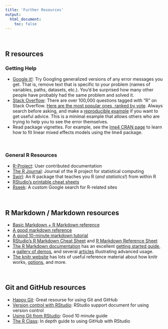 ```yaml
---
title: 'Further Resources'
output: 
  html_document:
    toc: false
---
```

\  

## R resources

### Getting Help

- [Google it!](http://lmgtfy.com/?q=R+Error+in+library+there+is+no+package+called): Try Googling generalized versions of any error messages you get. That is, remove text that is specific to your problem (names of variables, paths, datasets, etc.). You'd be surprised how many other people have probably had the same problem and solved it.
- [Stack Overflow](http://stackoverflow.com/questions/tagged/r): There are over 100,000 questions tagged with "R" on Stack Overflow. [Here are the most popular ones, ranked by vote](https://stackoverflow.com/questions/tagged/r?sort=votes). Always search before asking, and make a [reproducible example](http://stackoverflow.com/questions/5963269/how-to-make-a-great-r-reproducible-example/5963610#5963610) if you want to get useful advice. This is a minimal example that allows others who are trying to help you to see the error themselves.
- Read package vignettes. For example, see the [lme4 CRAN page](https://cran.r-project.org/web/packages/lme4/vignettes/lmer.pdf) to learn how to fit linear mixed effects models using the lme4 package. 

\  

### General R Resources

- [R-Project](https://cran.r-project.org/other-docs.html): User contributed documentation
- [The R Journal](https://journal.r-project.org/): Journal of the R project for statistical computing
- [Swirl](http://swirlstats.com/): An R package that teaches you R (_and statistics!_) from within R
- [RStudio's printable cheat sheets](https://www.rstudio.com/resources/cheatsheets/)
- [Rseek](http://rseek.org/): A custom Google search for R-related sites

\  

## R Markdown / Markdown resources

- [Basic Markdown + R Markdown reference](http://bioconnector.github.io/markdown)
- [A good markdown reference](http://commonmark.org/help/)
- [A good 10-minute markdown tutorial](http://commonmark.org/help/tutorial/)
- [RStudio's R Markdown Cheat Sheet](https://github.com/rstudio/cheatsheets/raw/master/rmarkdown-2.0.pdf) and [R Markdown Reference Sheet](https://www.rstudio.com/wp-content/uploads/2015/03/rmarkdown-reference.pdf)
- [The R Markdown documentation](<http://rmarkdown.rstudio.com/>) has an excellent [getting started guide](http://rmarkdown.rstudio.com/lesson-1.html), a [gallery of demos](http://rmarkdown.rstudio.com/gallery.html), and several [articles](http://rmarkdown.rstudio.com/articles.html) illustrating advanced usage.
- [The knitr website](<http://yihui.name/knitr/>) has lots of useful reference material about how knitr works, [options](http://yihui.name/knitr/options/), and more.

\  

## Git and GitHub resources

- [Happy Git](https://happygitwithr.com/): Great resourse for using Git and GitHub
- [Version control with RStudio](https://support.rstudio.com/hc/en-us/articles/200532077-Version-Control-with-Git-and-SVN): RStudio support document for using version control
- [Using Git from RStudio](https://nceas.github.io/oss-lessons/version-control/4-getting-started-with-git-in-RStudio.html): Good 10 minute guide
- [The R Class](https://r-bio.github.io/intro-git-rstudio/): In depth guide to using GitHub with RStudio

